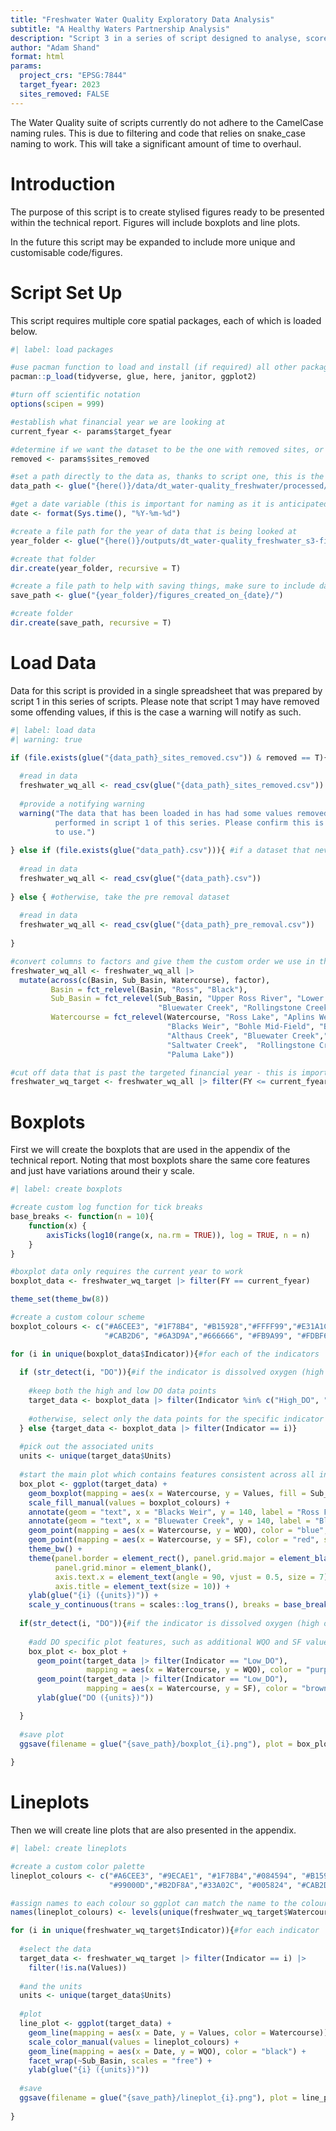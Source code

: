 ```yaml
---
title: "Freshwater Water Quality Exploratory Data Analysis"
subtitle: "A Healthy Waters Partnership Analysis"
description: "Script 3 in a series of script designed to analyse, score, and present freshwater water quality in the Dry Tropics region. The output of this is used in the Dry Tropics Technical Report."
author: "Adam Shand"
format: html
params:
  project_crs: "EPSG:7844"
  target_fyear: 2023
  sites_removed: FALSE  
---
```


:::{.callout-note}
The Water Quality suite of scripts currently do not adhere to the CamelCase naming rules. This is due to filtering and code that relies on snake_case naming to work. This will take a significant amount of time to overhaul.
:::

# Introduction

The purpose of this script is to create stylised figures ready to be presented within the technical report. Figures will include boxplots and line plots.

In the future this script may be expanded to include more unique and customisable code/figures.

# Script Set Up

This script requires multiple core spatial packages, each of which is loaded below.

```r
#| label: load packages

#use pacman function to load and install (if required) all other packages
pacman::p_load(tidyverse, glue, here, janitor, ggplot2)

```

```r

#turn off scientific notation
options(scipen = 999)

#establish what financial year we are looking at
current_fyear <- params$target_fyear

#determine if we want the dataset to be the one with removed sites, or the original
removed <- params$sites_removed

#set a path directly to the data as, thanks to script one, this is the only data we will need. Note the years in the name.
data_path <- glue("{here()}/data/dt_water-quality_freshwater/processed/{current_fyear-1}-{current_fyear}_freshwater_wq_all")

#get a date variable (this is important for naming as it is anticipated multiple runs of the script will be required).
date <- format(Sys.time(), "%Y-%m-%d")

#create a file path for the year of data that is being looked at
year_folder <- glue("{here()}/outputs/dt_water-quality_freshwater_s3-figures/{current_fyear-1}-{current_fyear}_figures/")

#create that folder
dir.create(year_folder, recursive = T)

#create a file path to help with saving things, make sure to include date
save_path <- glue("{year_folder}/figures_created_on_{date}/")

#create folder
dir.create(save_path, recursive = T)

```

# Load Data

Data for this script is provided in a single spreadsheet that was prepared by script 1 in this series of scripts. Please note that script 1 may have removed some offending values, if this is the case a warning will notify as such.

```r
#| label: load data
#| warning: true

if (file.exists(glue("{data_path}_sites_removed.csv")) & removed == T){ #if post removed exists, and that is what you want
  
  #read in data
  freshwater_wq_all <- read_csv(glue("{data_path}_sites_removed.csv"))
  
  #provide a notifying warning
  warning("The data that has been loaded in has had some values removed as per the QA/QC checks 
          performed in script 1 of this series. Please confirm this is the dataset you would like
          to use.")
  
} else if (file.exists(glue("data_path}.csv"))){ #if a dataset that never needed removal exists
  
  #read in data
  freshwater_wq_all <- read_csv(glue("{data_path}.csv"))
  
} else { #otherwise, take the pre removal dataset
  
  #read in data
  freshwater_wq_all <- read_csv(glue("{data_path}_pre_removal.csv"))
    
}

#convert columns to factors and give them the custom order we use in the technical report
freshwater_wq_all <- freshwater_wq_all |> 
  mutate(across(c(Basin, Sub_Basin, Watercourse), factor),
         Basin = fct_relevel(Basin, "Ross", "Black"), 
         Sub_Basin = fct_relevel(Sub_Basin, "Upper Ross River", "Lower Ross River", "Bohle River", "Black River", 
                                 "Bluewater Creek", "Rollingstone Creek", "Crystal Creek"), 
         Watercourse = fct_relevel(Watercourse, "Ross Lake", "Aplins Weir", "Gleesons Weir",
                                   "Blacks Weir", "Bohle Mid-Field", "Bohle Far-Field", "Black River", 
                                   "Althaus Creek", "Bluewater Creek","Sleeper Log Creek", "Leichhardt Creek",
                                   "Saltwater Creek",  "Rollingstone Creek", "Ollera Creek", "Crystal Creek",
                                   "Paluma Lake"))

#cut off data that is past the targeted financial year - this is important to be able to replicate old graphs
freshwater_wq_target <- freshwater_wq_all |> filter(FY <= current_fyear)

```

# Boxplots

First we will create the boxplots that are used in the appendix of the technical report. Noting that most boxplots share the same core features and just have variations around their y scale.

```r
#| label: create boxplots 

#create custom log function for tick breaks
base_breaks <- function(n = 10){
    function(x) {
        axisTicks(log10(range(x, na.rm = TRUE)), log = TRUE, n = n)
    }
}

#boxplot data only requires the current year to work
boxplot_data <- freshwater_wq_target |> filter(FY == current_fyear)

theme_set(theme_bw(8))

#create a custom colour scheme
boxplot_colours <- c("#A6CEE3", "#1F78B4", "#B15928","#FFFF99","#E31A1C","#B2DF8A","#33A02C",
                     "#CAB2D6", "#6A3D9A","#666666", "#FB9A99", "#FDBF6F", "#FF7F00")

for (i in unique(boxplot_data$Indicator)){#for each of the indicators
  
  if (str_detect(i, "DO")){#if the indicator is dissolved oxygen (high or low)
    
    #keep both the high and low DO data points
    target_data <- boxplot_data |> filter(Indicator %in% c("High_DO", "Low_DO"))
  
    #otherwise, select only the data points for the specific indicator
  } else {target_data <- boxplot_data |> filter(Indicator == i)}
  
  #pick out the associated units
  units <- unique(target_data$Units)
  
  #start the main plot which contains features consistent across all indicators
  box_plot <- ggplot(target_data) +
    geom_boxplot(mapping = aes(x = Watercourse, y = Values, fill = Sub_Basin, alpha = 0.3), show.legend = FALSE) +
    scale_fill_manual(values = boxplot_colours) +
    annotate(geom = "text", x = "Blacks Weir", y = 140, label = "Ross Freshwater Basin", size = 3, hjust = 0.4) +
    annotate(geom = "text", x = "Bluewater Creek", y = 140, label = "Black Freshwater Basin", size = 3, hjust = 0.5) +
    geom_point(mapping = aes(x = Watercourse, y = WQO), color = "blue", shape = 23, fill = "blue", size = 2 ) +
    geom_point(mapping = aes(x = Watercourse, y = SF), color = "red", shape = 24, fill = "red", size = 2) +
    theme_bw() + 
    theme(panel.border = element_rect(), panel.grid.major = element_blank(), 
          panel.grid.minor = element_blank(),
          axis.text.x = element_text(angle = 90, vjust = 0.5, size = 7), 
          axis.title = element_text(size = 10)) +
    ylab(glue("{i} ({units})")) +
    scale_y_continuous(trans = scales::log_trans(), breaks = base_breaks(), labels = prettyNum)
  
  if(str_detect(i, "DO")){#if the indicator is dissolved oxygen (high or low)
    
    #add DO specific plot features, such as additional WQO and SF values and a custom units name
    box_plot <- box_plot +
      geom_point(target_data |> filter(Indicator == "Low_DO"), 
                 mapping = aes(x = Watercourse, y = WQO), color = "purple", shape = 23, fill = "purple", size = 2) +
      geom_point(target_data |> filter(Indicator == "Low_DO"), 
                 mapping = aes(x = Watercourse, y = SF), color = "brown", shape = 24, fill = "brown", size = 2) +
      ylab(glue("DO ({units})"))

  }
  
  #save plot
  ggsave(filename = glue("{save_path}/boxplot_{i}.png"), plot = box_plot, width = 16.2, height = 10, units = "cm")
  
}

```

# Lineplots

Then we will create line plots that are also presented in the appendix.

```r
#| label: create lineplots

#create a custom color palette
lineplot_colours <- c("#A6CEE3", "#9ECAE1", "#1F78B4","#084594", "#B15928", "#BF812D", "#01665E","#E31A1C", "#FB6A4A",
                      "#99000D","#B2DF8A","#33A02C", "#005824", "#CAB2D6", "#6A3D9A","#666666")

#assign names to each colour so ggplot can match the name to the colour
names(lineplot_colours) <- levels(unique(freshwater_wq_target$Watercourse))

for (i in unique(freshwater_wq_target$Indicator)){#for each indicator
  
  #select the data 
  target_data <- freshwater_wq_target |> filter(Indicator == i) |> 
    filter(!is.na(Values))
  
  #and the units
  units <- unique(target_data$Units)
  
  #plot
  line_plot <- ggplot(target_data) +
    geom_line(mapping = aes(x = Date, y = Values, color = Watercourse)) +
    scale_color_manual(values = lineplot_colours) +
    geom_line(mapping = aes(x = Date, y = WQO), color = "black") +
    facet_wrap(~Sub_Basin, scales = "free") +
    ylab(glue("{i} ({units})"))
  
  #save
  ggsave(filename = glue("{save_path}/lineplot_{i}.png"), plot = line_plot, width = 16, height = 20, units = "cm")
    
}

```
